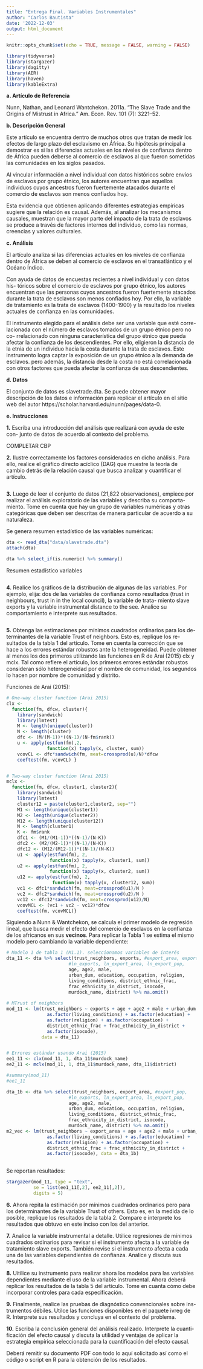 ```yaml
---
title: "Entrega Final. Variables Instrumentales"
author: "Carlos Bautista"
date: '2022-12-03'
output: html_document
---
```


```r
knitr::opts_chunk$set(echo = TRUE, message = FALSE, warning = FALSE)
```

```r
library(tidyverse)
library(stargazer)
library(dagitty)
library(AER)
library(haven)
library(kableExtra)
```


**a. Artículo de Referencia**

Nunn, Nathan, and Leonard Wantchekon. 2011a. “The Slave Trade and the
Origins of Mistrust in Africa.” Am. Econ. Rev. 101 (7): 3221–52.

**b. Descripción General**

Este artículo se encuentra dentro de muchos otros que tratan de medir los efectos
de largo plazo del esclavismo en África. Su hipótesis principal a demostrar es
si las diferencias actuales en los niveles de confianza dentro de África pueden
deberse al comercio de esclavos al que fueron sometidas las comunidades en los
siglos pasados.

Al vincular información a nivel individual con datos históricos sobre envíos de
esclavos por grupo étnico, los autores encuentran que aquellos individuos cuyos
ancestros fueron fuertemente atacados durante el comercio de esclavos son menos
confiados hoy.

Esta evidencia que obtienen aplicando diferentes estrategias empíricas sugiere
que la relación es causal. Además, al analizar los mecanismos causales, muestran
que la mayor parte del impacto de la trata de esclavos se produce a través de
factores internos del individuo, como las normas, creencias y valores culturales.

**c. Análisis**

El artículo analiza si las diferencias actuales en los niveles de confianza dentro de
África se deben al comercio de esclavos en el transatlántico y el Océano Índico.

Con ayuda de datos de encuestas recientes a nivel individual y con datos his-
tóricos sobre el comercio de esclavos por grupo étnico, los autores encuentran
que las personas cuyos ancestros fueron fuertemente atacados durante la trata
de esclavos son menos confiados hoy. Por ello, la variable de tratamiento es la
trata de esclavos (1400-1900) y la resultado los niveles actuales de confianza en
las comunidades.

El instrumento elegido para el análisis debe ser una variable que esté corre-
lacionada con el número de esclavos tomados de un grupo étnico pero no co-
rrelacionado con ninguna característica del grupo étnico que pueda afectar la
confianza de los descendientes. Por ello, eligieron la distancia de la etnia de un
individuo hacia la costa durante la trata de esclavos. Este instrumento logra
captar la exposición de un grupo étnico a la demanda de esclavos. pero además,
la distancia desde la costa no está correlacionada con otros factores que pueda
afectar la confianza de sus descendientes.

**d. Datos**

El conjunto de datos es slavetrade.dta. Se puede obtener mayor descripción
de los datos e información para replicar el artículo en el sitio web del autor
https://scholar.harvard.edu/nunn/pages/data-0.

**e. Instrucciones**

**1.** Escriba una introducción del análisis que realizará con ayuda de este con-
junto de datos de acuerdo al contexto del problema.

COMPLETAR CBP

**2.** Ilustre correctamente los factores considerados en dicho análisis. Para ello,
realice el gráfico directo acíclico (DAG) que muestre la teoría de cambio
detrás de la relación causal que busca analizar y cuantificar el artículo.

```r

```

**3.** Luego de leer el conjunto de datos (21,822 observaciones), empiece por
realizar el análisis exploratorio de las variables y describa su comporta-
miento. Tome en cuenta que hay un grupo de variables numéricas y otras
categóricas que deben ser descritas de manera particular de acuerdo a su
naturaleza.

Se genera resumen estadístico de las variables numéricas:

```r
dta <- read_dta("data/slavetrade.dta")
attach(dta)

dta %>% select_if(is.numeric) %>% summary() 
```
Resumen estadístico variables
```r

```


**4.** Realice los gráficos de la distribución de algunas de las variables. Por
ejemplo, elija: dos de las variables de confianza como resultados (trust
in neighbours, trust in in the local council), la variable de trata-
miento slave exports y la variable instrumental distance to the see.
Analice su comportamiento e interprete sus resultados.

```r

```


**5.** Obtenga las estimaciones por mínimos cuadrados ordinarios para los de-
terminantes de la variable Trust of neighbors. Esto es, replique los re-
sultados de la tabla 1 del artículo. Tome en cuenta la corrección que se
hace a los errores estándar robustos ante la heterogeneidad. Puede obtener
al menos los dos primeros utilizando las funciones en R de Arai (2015) clx
y mclx. Tal como refiere el artículo, los primeros errores estándar robustos
consideran sólo heterogeneidad por el nombre de comunidad, los segundos
lo hacen por nombre de comunidad y distrito.

Funciones de Arai (2015):

```r
# One-way cluster function (Arai 2015)
clx <-
  function(fm, dfcw, cluster){
    library(sandwich)
    library(lmtest)
    M <- length(unique(cluster))
    N <- length(cluster)
    dfc <- (M/(M-1))*((N-1)/(N-fm$rank))
    u <- apply(estfun(fm),2,
               function(x) tapply(x, cluster, sum))
    vcovCL <- dfc*sandwich(fm, meat=crossprod(u)/N)*dfcw
    coeftest(fm, vcovCL) }


# Two-way cluster function (Arai 2015)
mclx <-
  function(fm, dfcw, cluster1, cluster2){
    library(sandwich)
    library(lmtest)
    cluster12 = paste(cluster1,cluster2, sep="")
    M1 <- length(unique(cluster1))
    M2 <- length(unique(cluster2))
    M12 <- length(unique(cluster12))
    N <- length(cluster1)
    K <- fm$rank
    dfc1 <- (M1/(M1-1))*((N-1)/(N-K))
    dfc2 <- (M2/(M2-1))*((N-1)/(N-K))
    dfc12 <- (M12/(M12-1))*((N-1)/(N-K))
    u1 <- apply(estfun(fm), 2,
                function(x) tapply(x, cluster1, sum))
    u2 <- apply(estfun(fm), 2,
                function(x) tapply(x, cluster2, sum))
    u12 <- apply(estfun(fm), 2,
                 function(x) tapply(x, cluster12, sum))
    vc1 <- dfc1*sandwich(fm, meat=crossprod(u1)/N )
    vc2 <- dfc2*sandwich(fm, meat=crossprod(u2)/N )
    vc12 <- dfc12*sandwich(fm, meat=crossprod(u12)/N)
    vcovMCL <- (vc1 + vc2 - vc12)*dfcw
    coeftest(fm, vcovMCL)}
```

Siguiendo a Nunn & Wantchekon, se calcula el primer modelo de regresión lineal,
que busca medir el efecto del comercio de esclavos en la confianza de los africanos
en sus **vecinos**.
Para replicar la Tabla 1 se estima el mismo modelo pero cambiando la variable
dependiente:

```r
# Modelo 1 de tabla 1 (M1.1). seleccionamos variables de interés
dta_11 <- dta %>% select(trust_neighbors, exports, #export_area, export_pop,
                       #ln_exports, ln_export_area, ln_export_pop,
                       age, age2, male,
                       urban_dum, education, occupation, religion,
                       living_conditions, district_ethnic_frac,
                       frac_ethnicity_in_district, isocode,
                       murdock_name, district) %>% na.omit()
  
# MTrust of neighbors
mod_11 <- lm(trust_neighbors ~ exports + age + age2 + male + urban_dum +
               as.factor(living_conditions) + as.factor(education) + 
               as.factor(religion) + as.factor(occupation) +
               district_ethnic_frac + frac_ethnicity_in_district +
               as.factor(isocode), 
             data = dta_11)


# Errores estándar usando Arai (2015)
ee1_11 <- clx(mod_11, 1, dta_11$murdock_name)
ee2_11 <- mclx(mod_11, 1, dta_11$murdock_name, dta_11$district)

#summary(mod_11)  
#ee1_11

dta_1b <- dta %>% select(trust_neighbors, export_area, #export_pop,
                       #ln_exports, ln_export_area, ln_export_pop,
                       age, age2, male,
                       urban_dum, education, occupation, religion,
                       living_conditions, district_ethnic_frac,
                       frac_ethnicity_in_district, isocode,
                       murdock_name, district) %>% na.omit()
m2_vec <- lm(trust_neighbors ~ export_area + age + age2 + male + urban_dum +
               as.factor(living_conditions) + as.factor(education) +
               as.factor(religion) + as.factor(occupation) +
               district_ethnic_frac + frac_ethnicity_in_district +
               as.factor(isocode), data = dta_1b)
  

```

Se reportan resultados:
```r
stargazer(mod_11, type = "text",
          se = list(ee1_11[,2], ee2_11[,2]),
          digits = 5)
```

**6.** Ahora repita la estimación por mínimos cuadrados ordinarios pero para
los determinantes de la variable Trust of others. Esto es, en la medida 
de lo posible, replique los resultados de la tabla 2. Compare e interprete
los resultados que obtuvo en este inciso con los del anterior.

**7.** Analice la variable instrumental a detalle. Utilice regresiones de mínimos
cuadrados ordinarios para revisar si el instrumento afecta a la variable
de tratamiento slave exports. También revise si el instrumento afecta a
cada una de las variables dependientes de confianza. Analice y discuta sus
resultados.

**8.** Uitilice su instrumento para realizar ahora los modelos para las variables
dependientes mediante el uso de la variable instrumental. Ahora deberá
replicar los resultados de la tabla 5 del artículo. Tome en cuanta cómo
debe incorporar controles para cada especificación.

**9.** Finalmente, realice las pruebas de diagnóstico convencionales sobre ins-
trumentos débiles. Utilce las funciones disponibles en el paquete ivreg de
R. Interprete sus resultados y concluya en el contexto del problema.

**10.** Escriba la conclusión general del análisis realizado. Interprete la cuanti-
ficación del efecto causal y discuta la utilidad y ventajas de aplicar la
estrategia empírica seleccionada para la cuantificación del efecto causal.


Deberá remitir su documento PDF con todo lo aquí solicitado así como el código
o script en R para la obtención de los resultados.

